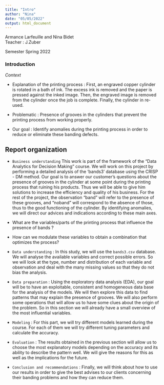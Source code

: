 ```yaml
---
title: "Intro"
author: "Nina"
date: "05/05/2022"
output: html_document
---
```


Armance Larfeuille and Nina Bidet  
Teacher : J.Zuber

Semester Spring 2022


### Introduction

*Context*

- Explanation of the printing process : First, an engraved copper cylinder is rotated in a bath of ink. The excess ink is removed and the paper is pressed against the inked image. Then, the engraved image is removed from the cylinder once the job is complete. Finally, the cylinder in re-used.

- Problematic : Presence of grooves in the cylinders that prevent the printing process from working properly. 

- Our goal : Identify anomalies during the printing process in order to reduce or eliminate these banding defects. 


## Report organization

* `Business understanding`
This work is part of the framework of the "Data Analytics for Decision Making" course. We will work on this project by performing a detailed analysis of the 'bands3' database using the CRISP - DM method.
Our goal is to answer our customer's questions about the presence of grooves in the cylinder at some point during the printing process that ruining his products. Thus we will be able to give him solutions to increase the efficiency and quality of his business.
For the rest of the project, the observation "band" will refer to the presence of these grooves, and "noband" will correspond to the absence of those, thus to the good functioning of the cylinder.
By identifying anomalies, we will direct our advices and indications according to these main axes. 

 - What are the variables/parts of the printing process that influence the presence of bands ?
 - How can we modulate these variables to obtain a combination that optimizes the process?

* `Data understanding` : In this study, we will use the `bands3.csv` database. We will analyse the available variables and correct possible errors. So we will look at the type, number and distribution of each variable and observation and deal with the many missing values so that they do not bias the analysis. 

* `Data preparation` : Using the exploratory data analysis (EDA), our goal will be to have an exploitable, consistent and homogeneous data base for the analysis of the models. We will then explore this data to find patterns that may explain the presence of grooves. We will also perform some operations that will allow us to have some clues about the origin of the problem. So in this section we will already have a small overview of the most influential variables.

* `Modeling` : For this part, we will try different models learned during the course. For each of them we will try different tuning parameters and calculate the accuracy. 

* `Evaluation` : The results obtained in the previous section will allow us to choose the most explanatory models depending on the accuracy and its ability to describe the pattern well. We will give the reasons for this as well as the implications for the future.

* `Conclusion and recommendations` : Finally, we will think about how to use our results in order to give the best advises to our clients concerning their banding problems and how they can reduce them.
